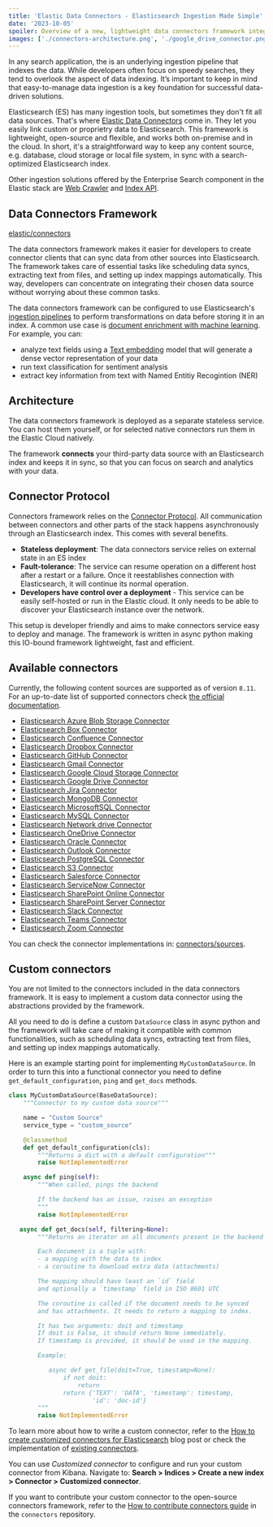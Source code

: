 ```yaml
---
title: 'Elastic Data Connectors - Elasticsearch Ingestion Made Simple'
date: '2023-10-05'
spoiler: Overview of a new, lightweight data connectors framework integrated with the Elastic stack that can ingest data from any source into the Elasticsearch index.
images: ['./connectors-architecture.png', './google_drive_connector.png']
---
```


In any search application, the is an underlying ingestion pipeline that indexes the data. While developers often focus on speedy searches, they tend to overlook the aspect of data indexing. It’s important to keep in mind that easy-to-manage data ingestion is a key foundation for successful data-driven solutions.

Elasticsearch (ES) has many ingestion tools, but sometimes they don't fit all data sources. That's where [Elastic Data Connectors](https://www.elastic.co/guide/en/enterprise-search/current/connectors.html) come in. They let you easily link custom or proprietry data to Elasticsearch. This framework is lightweight, open-source and flexible, and works both on-premise and in the cloud. In short, it's a straightforward way to keep any content source, e.g. database, cloud storage or local file system, in sync with a search-optimized Elasticsearch index.

Other ingestion solutions offered by the Enterprise Search component in the Elastic stack are [Web Crawler](https://www.elastic.co/guide/en/enterprise-search/current/crawler.html) and [Index API](https://www.elastic.co/guide/en/enterprise-search/current/ingestion-apis.html).

## Data Connectors Framework

[elastic/connectors](https://github.com/elastic/connectors)

The data connectors framework makes it easier for developers to create connector clients that can sync data from other sources into Elasticsearch. The framework takes care of essential tasks like scheduling data syncs, extracting text from files, and setting up index mappings automatically. This way, developers can concentrate on integrating their chosen data source without worrying about these common tasks.

<ImageComponent
  image={props.data.mdx.frontmatter.images[1]}
  description="Elastic data connectors - Google Drive connector syncing data"
/>

The data connectors framework can be configured to use Elasticsearch's [ingestion pipelines](https://www.elastic.co/guide/en/enterprise-search/current/ingest-pipelines.html) to perform transformations on data before storing it in an index. A common use case is [document enrichment with machine learning](https://www.elastic.co/guide/en/enterprise-search/current/document-enrichment.html). For example, you can:

- analyze text fields using a [Text embedding](https://www.elastic.co/guide/en/machine-learning/8.10/ml-nlp-search-compare.html#ml-nlp-text-embedding) model that will generate a dense vector representation of your data
- run text classification for sentiment analysis
- extract key information from text with Named Entitiy Recogintion (NER)

## Architecture

The data connectors framework is deployed as a separate stateless service. You can host them yourself, or for selected native connectors run them in the Elastic Cloud natively.

The framework **connects** your third-party data source with an Elasticsearch index and keeps it in sync, so that you can focus on search and analytics with your data.

<ImageComponent
  image={props.data.mdx.frontmatter.images[0]}
  description="Elastic Data Connectors Architecture"
/>

## Connector Protocol

Connectors framework relies on the [Connector Protocol](https://github.com/elastic/connectors/blob/main/docs/CONNECTOR_PROTOCOL.md). All communication between connectors and other parts of the stack happens asynchronously through an Elasticsearch index. This comes with several benefits.

- **Stateless deployment**: The data connectors service relies on external state in an ES index
- **Fault-tolerance**: The service can resume operation on a different host after a restart or a failure. Once it reestablishes connection with Elasticsearch, it will continue its normal operation.
- **Developers have control over a deployment** - This service can be easily self-hosted or run in the Elastic cloud. It only needs to be able to discover your Elasticsearch instance over the network.

This setup is developer friendly and aims to make connectors service easy to deploy and manage. The framework is written in async python making this IO-bound framework lightweight, fast and efficient.

## Available connectors

Currently, the following content sources are supported as of version `8.11`. For an up-to-date list of supported connectors check [the official documentation](https://www.elastic.co/guide/en/enterprise-search/current/connectors.html).

- [Elasticsearch Azure Blob Storage Connector](https://www.elastic.co/guide/en/enterprise-search/current/connectors-azure-blob.html)
- [Elasticsearch Box Connector](https://www.elastic.co/guide/en/enterprise-search/current/connectors-box.html)
- [Elasticsearch Confluence Connector](https://www.elastic.co/guide/en/enterprise-search/current/connectors-confluence.html)
- [Elasticsearch Dropbox Connector](https://www.elastic.co/guide/en/enterprise-search/current/connectors-dropbox.html)
- [Elasticsearch GitHub Connector](https://www.elastic.co/guide/en/enterprise-search/current/connectors-github.html)
- [Elasticsearch Gmail Connector](https://www.elastic.co/guide/en/enterprise-search/current/connectors-gmail.html)
- [Elasticsearch Google Cloud Storage Connector](https://www.elastic.co/guide/en/enterprise-search/current/connectors-google-cloud.html)
- [Elasticsearch Google Drive Connector](https://www.elastic.co/guide/en/enterprise-search/current/connectors-google-drive.html)
- [Elasticsearch Jira Connector](https://www.elastic.co/guide/en/enterprise-search/current/connectors-jira.html)
- [Elasticsearch MongoDB Connector](https://www.elastic.co/guide/en/enterprise-search/current/connectors-mongodb.html)
- [Elasticsearch MicrosoftSQL Connector](https://www.elastic.co/guide/en/enterprise-search/current/connectors-ms-sql.html)
- [Elasticsearch MySQL Connector](https://www.elastic.co/guide/en/enterprise-search/current/connectors-mysql.html)
- [Elasticsearch Network drive Connector](https://www.elastic.co/guide/en/enterprise-search/current/connectors-network-drive.html)
- [Elasticsearch OneDrive Connector](https://www.elastic.co/guide/en/enterprise-search/current/connectors-onedrive.html)
- [Elasticsearch Oracle Connector](https://www.elastic.co/guide/en/enterprise-search/current/connectors-oracle.html)
- [Elasticsearch Outlook Connector](https://www.elastic.co/guide/en/enterprise-search/current/connectors-outlook.html)
- [Elasticsearch PostgreSQL Connector](https://www.elastic.co/guide/en/enterprise-search/current/connectors-postgresql.html)
- [Elasticsearch S3 Connector](https://www.elastic.co/guide/en/enterprise-search/current/connectors-s3.html)
- [Elasticsearch Salesforce Connector](https://www.elastic.co/guide/en/enterprise-search/current/connectors-salesforce.html)
- [Elasticsearch ServiceNow Connector](https://www.elastic.co/guide/en/enterprise-search/current/connectors-servicenow.html)
- [Elasticsearch SharePoint Online Connector](https://www.elastic.co/guide/en/enterprise-search/current/connectors-sharepoint-online.html)
- [Elasticsearch SharePoint Server Connector](https://www.elastic.co/guide/en/enterprise-search/current/connectors-sharepoint.html)
- [Elasticsearch Slack Connector](https://www.elastic.co/guide/en/enterprise-search/current/connectors-slack.html)
- [Elasticsearch Teams Connector](https://www.elastic.co/guide/en/enterprise-search/current/connectors-teams.html)
- [Elasticsearch Zoom Connector](https://www.elastic.co/guide/en/enterprise-search/current/connectors-zoom.html)

You can check the connector implementations in: [connectors/sources](https://github.com/elastic/connectors/tree/main/connectors/sources).

## Custom connectors

You are not limited to the connectors included in the data connectors framework. It is easy to implement a custom data connector using the abstractions provided by the framework.

All you need to do is define a custom `DataSource` class in async python and the framework will take care of making it compatible with common functionalities, such as scheduling data syncs, extracting text from files, and setting up index mappings automatically.

Here is an example starting point for implementing `MyCustomDataSource`. In order to turn this into a functional connector you need to define `get_default_configuration`, `ping` and `get_docs` methods.

```python
class MyCustomDataSource(BaseDataSource):
    """Connector to my custom data source"""

    name = "Custom Source"
    service_type = "custom_source"

    @classmethod
    def get_default_configuration(cls):
        """Returns a dict with a default configuration"""
        raise NotImplementedError

    async def ping(self):
        """When called, pings the backend

        If the backend has an issue, raises an exception
        """
        raise NotImplementedError

   async def get_docs(self, filtering=None):
        """Returns an iterator on all documents present in the backend

        Each document is a tuple with:
        - a mapping with the data to index
        - a coroutine to download extra data (attachments)

        The mapping should have least an `id` field
        and optionally a `timestamp` field in ISO 8601 UTC

        The coroutine is called if the document needs to be synced
        and has attachments. It needs to return a mapping to index.

        It has two arguments: doit and timestamp
        If doit is False, it should return None immediately.
        If timestamp is provided, it should be used in the mapping.

        Example:

           async def get_file(doit=True, timestamp=None):
               if not doit:
                   return
               return {'TEXT': 'DATA', 'timestamp': timestamp,
                       'id': 'doc-id'}
        """
        raise NotImplementedError
```

To learn more about how to write a custom connector, refer to the [How to create customized connectors for Elasticsearch](https://www.elastic.co/search-labs/how-to-create-customized-connectors-for-elasticsearch) blog post or check the implementation of [existing connectors](https://github.com/elastic/connectors/tree/main/connectors/sources).

You can use _Customized connector_ to configure and run your custom connector from Kibana. Navigate to: **Search > Indices > Create a new index > Connector > Customized connector**.

If you want to contribute your custom connector to the open-source connectors framework, refer to the [How to contribute connectors guide](https://github.com/elastic/connectors/blob/main/docs/CONTRIBUTING.md) in the `connectors` repository.
